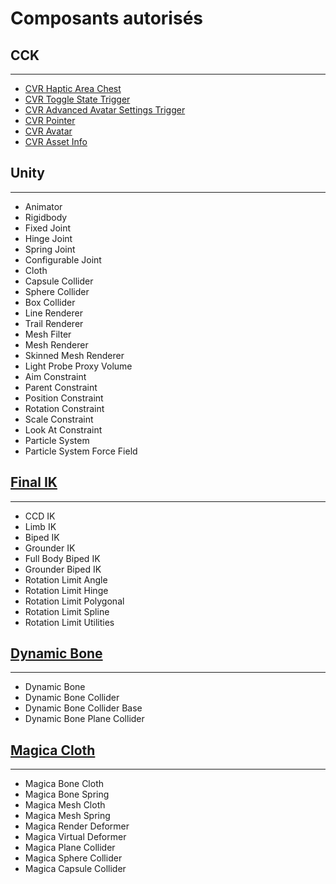 # Composants autorisés

## CCK
<hr />

- [CVR Haptic Area Chest](../cck_composants/cvr-haptic-area-chest)
- [CVR Toggle State Trigger](../cck_composants/cvr-toggle-state-trigger)
- [CVR Advanced Avatar Settings Trigger](../cck_composants/cvr-advanced-avatar-settings-trigger)
- [CVR Pointer](../cck_composants/cvr-pointer)
- [CVR Avatar](../cck_composants/cvr-avatar)
- [CVR Asset Info](../cck_composants/cvr-asset-info)

## Unity
<hr />

- Animator
- Rigidbody
- Fixed Joint
- Hinge Joint
- Spring Joint
- Configurable Joint
- Cloth
- Capsule Collider
- Sphere Collider
- Box Collider
- Line Renderer
- Trail Renderer
- Mesh Filter
- Mesh Renderer
- Skinned Mesh Renderer
- Light Probe Proxy Volume
- Aim Constraint
- Parent Constraint
- Position Constraint
- Rotation Constraint
- Scale Constraint
- Look At Constraint
- Particle System
- Particle System Force Field

## [Final IK](https://assetstore.unity.com/packages/tools/animation/final-ik-14290)
<hr />

- CCD IK
- Limb IK
- Biped IK
- Grounder IK
- Full Body Biped IK
- Grounder Biped IK
- Rotation Limit Angle
- Rotation Limit Hinge
- Rotation Limit Polygonal
- Rotation Limit Spline
- Rotation Limit Utilities

## [Dynamic Bone](https://assetstore.unity.com/packages/tools/animation/dynamic-bone-16743)
<hr />

- Dynamic Bone
- Dynamic Bone Collider
- Dynamic Bone Collider Base
- Dynamic Bone Plane Collider

## [Magica Cloth](https://assetstore.unity.com/packages/tools/physics/magica-cloth-160144)
<hr />

- Magica Bone Cloth
- Magica Bone Spring
- Magica Mesh Cloth
- Magica Mesh Spring
- Magica Render Deformer
- Magica Virtual Deformer
- Magica Plane Collider
- Magica Sphere Collider
- Magica Capsule Collider